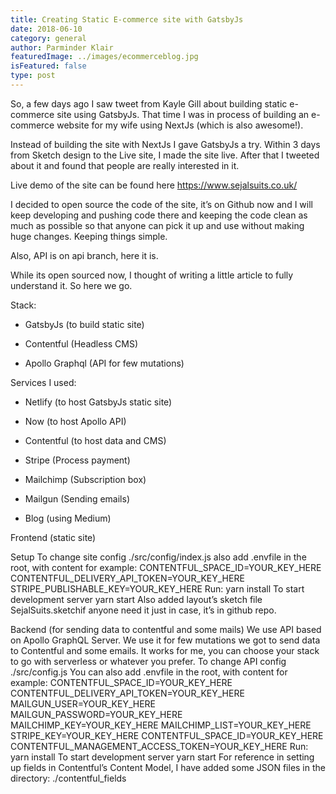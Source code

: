 ```yaml
---
title: Creating Static E-commerce site with GatsbyJs
date: 2018-06-10
category: general
author: Parminder Klair
featuredImage: ../images/ecommerceblog.jpg
isFeatured: false
type: post
---
```


So, a few days ago I saw tweet from Kayle Gill about building static e-commerce site using GatsbyJs. That time I was in process of building an e-commerce website for my wife using NextJs (which is also awesome!).

Instead of building the site with NextJs I gave GatsbyJs a try. Within 3 days from Sketch design to the Live site, I made the site live. After that I tweeted about it and found that people are really interested in it.

Live demo of the site can be found here https://www.sejalsuits.co.uk/

I decided to open source the code of the site, it’s on Github now and I will keep developing and pushing code there and keeping the code clean as much as possible so that anyone can pick it up and use without making huge changes. Keeping things simple.

Also, API is on api branch, here it is.

While its open sourced now, I thought of writing a little article to fully understand it. So here we go.

Stack:

- GatsbyJs (to build static site)

- Contentful (Headless CMS)

- Apollo Graphql (API for few mutations)

Services I used:

- Netlify (to host GatsbyJs static site)

- Now (to host Apollo API)

- Contentful (to host data and CMS)

- Stripe (Process payment)

- Mailchimp (Subscription box)

- Mailgun (Sending emails)

- Blog (using Medium)

Frontend (static site)

Setup
To change site config ./src/config/index.js
also add .envfile in the root, with content for example:
CONTENTFUL_SPACE_ID=YOUR_KEY_HERE
CONTENTFUL_DELIVERY_API_TOKEN=YOUR_KEY_HERE
STRIPE_PUBLISHABLE_KEY=YOUR_KEY_HERE
Run:
yarn install
To start development server
yarn start
Also added layout’s sketch file SejalSuits.sketchif anyone need it just in case, it’s in github repo.

Backend (for sending data to contentful and some mails)
We use API based on Apollo GraphQL Server. We use it for few mutations we got to send data to Contentful and some emails. It works for me, you can choose your stack to go with serverless or whatever you prefer.
To change API config ./src/config.js
You can also add .envfile in the root, with content for example:
CONTENTFUL_SPACE_ID=YOUR_KEY_HERE
CONTENTFUL_DELIVERY_API_TOKEN=YOUR_KEY_HERE
MAILGUN_USER=YOUR_KEY_HERE
MAILGUN_PASSWORD=YOUR_KEY_HERE
MAILCHIMP_KEY=YOUR_KEY_HERE
MAILCHIMP_LIST=YOUR_KEY_HERE
STRIPE_KEY=YOUR_KEY_HERE
CONTENTFUL_SPACE_ID=YOUR_KEY_HERE
CONTENTFUL_MANAGEMENT_ACCESS_TOKEN=YOUR_KEY_HERE
Run:
yarn install
To start development server
yarn start
For reference in setting up fields in Contentful’s Content Model, I have added some JSON files in the directory: ./contentful_fields

<!-- i am paragraph 2 [google](https://www.google.com) -->
